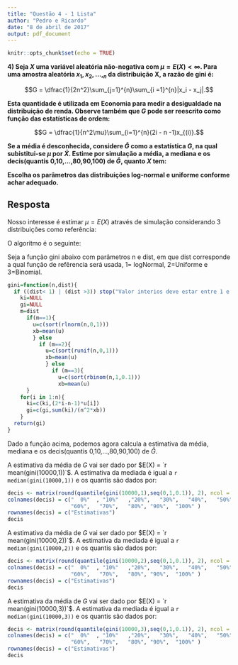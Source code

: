 ---
title: "Questão 4 - 1 Lista"
author: "Pedro e Ricardo"
date: "8 de abril de 2017"
output: pdf_document
---

```{r setup, include=FALSE}
knitr::opts_chunk$set(echo = TRUE)
```

**4) Seja $X$ uma variável aleatória não-negativa com $\mu = E(X) < \infty$. Para uma amostra aleatória $x_1, x_2, \ldots, _n$ da distribuição X, a razão de gini é: **

$$G = \dfrac{1}{2n^2}\sum_{j=1}^{n}\sum_{i =1}^{n}|x_i - x_j|.$$

**Esta quantidade é utilizada em Economia para medir a desigualdade na distribuição de renda. Observe  também que $G$ pode ser reescrito como função das estatísticas de ordem:**

$$G = \dfrac{1}{n^2\mu}\sum_{i=1}^{n}(2i - n -1)x_{(i)}.$$

**Se a média é desconhecida, considere $\hat G$ como a estatística $G$, na qual subistitui-se $\mu$ por $\bar X$. Estime por simulação a média, a mediana e os decis(quantis 0,10,...,80,90,100) de $\hat G$, quanto $X$ tem: **


\begin{itemize}
\item[a.] Distribuição lognormal;
\item[b.] Distribuição Uniforme;
\item[c.] Distribuição Bernoulli(0,1).
\end{itemize}

**Escolha os parâmetros das distribuições log-normal e uniforme conforme achar adequado.**


## Resposta
Nosso interesse é estimar $\mu = E(X)$ através de simulação considerando $3$ distribuições como referência:

\begin{itemize}
\item[a.] $X \sim lognormal(0,1)$;
\item[b.] $X \sim Uniforme(0,1)$;
\item[c.] $X \sim Binomial(1,0,1)$.
\end{itemize}

O algoritmo é o seguinte:
\begin{itemize}
\item[1] Gerar $10^6$ valores da distribuição;
\item[2] Ordena estes valores;
\item[3] Substitui os valores ordenados na função $G$.
\item[4] Calcula-se a média;
\item[5] Repete este processo $n$ vezes;
\item[6] Calcula-se a média das médias.
\end{itemize}


 Seja a função gini abaixo com parâmetros n e dist, em que dist corresponde a qual função de refêrencia será usada, 1= logNormal, 2=Uniforme e 3=Binomial.
```{r, include = TRUE}

gini=function(n,dist){
  if ((dist< 1) | (dist >3)) stop("Valor interios deve estar entre 1 e 3!")
    ki=NULL
    gi=NULL
    m=dist
      if(m==1){  
        u=c(sort(rlnorm(n,0,1)))
        xb=mean(u)
        } else 
          if (m==2){
            u=c(sort(runif(n,0,1)))
            xb=mean(u)
            } else 
              if (m==3){  
                u=c(sort(rbinom(n,1,0.1)))
                xb=mean(u)
      } 
    for(i in 1:n){
      ki=c(ki,(2*i-n-1)*u[i]) 
      gi=c(gi,sum(ki)/(n^2*xb))
    }
  return(gi)
}

```

Dado a função acima, podemos agora calcula a estimativa da média, mediana e os decis(quantis 0,10,...,80,90,100) de $\hat G$. 

\begin{itemize}
\item Seja $X \sim Lognormal(0,1)$
\end{itemize}

A estimativa da média de $G$ vai ser dado por $E(X) = `r mean(gini(10000,1))`$. A estimativa da mediada é igual a `r median(gini(10000,1))` e os quantis são dados por:

```{r, include= TRUE}
decis <- matrix(round(quantile(gini(10000,1),seq(0,1,0.1)), 2), ncol = 11 )
colnames(decis) = c("  0%"  , "10%"   ,"20%",   "30%",   "40%",   "50%",
                    "60%",   "70%",   "80%", "90%",  "100%" )
rownames(decis) = c("Estimativas")
decis
```


\begin{itemize}
\item Seja $X \sim Uniforme(0,1)$
\end{itemize}

A estimativa da média de $G$ vai ser dado por $E(X) = `r mean(gini(10000,2))`$. A estimativa da mediada é igual a `r median(gini(10000,2))` e os quantis são dados por:

```{r, include= TRUE}
decis <- matrix(round(quantile(gini(10000,2),seq(0,1,0.1)), 2), ncol = 11 )
colnames(decis) = c("  0%"  , "10%"   ,"20%",   "30%",   "40%",   "50%", 
                    "60%",   "70%",   "80%", "90%",  "100%" )
rownames(decis) = c("Estimativas")
decis
```

\begin{itemize}
\item Seja $X \sim Binomial(1,0.1)$
\end{itemize}

A estimativa da média de $G$ vai ser dado por $E(X) = `r mean(gini(10000,3))`$. A estimativa da mediada é igual a `r median(gini(10000,3))` e os quantis são dados por:

```{r, include= TRUE}
decis <- matrix(round(quantile(gini(10000,3),seq(0,1,0.1)), 2), ncol = 11 )
colnames(decis) = c("  0%"  , "10%"   ,"20%",   "30%",   "40%",   "50%",
                    "60%",   "70%",   "80%", "90%",  "100%" )
rownames(decis) = c("Estimativas")
decis
```
